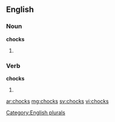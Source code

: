 ==English==

===Noun===
'''chocks'''

# {{plural of |[[chock]]}}

===Verb===
'''chocks'''

# {{third-person singular of|[[chock]]}}

[[Category:English plurals]]

[[ar:chocks]]
[[mg:chocks]]
[[sv:chocks]]
[[vi:chocks]]